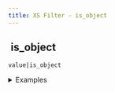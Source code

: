 ```yaml
---
title: XS Filter - is_object
---
```


## <img src="../assets/docuBadge (11).png" alt="" data-size="line" /> is\_object <a href="#xs-is_object" id="xs-is_object"></a>

`value|is_object`

<details>

<summary>Examples</summary>

```javascript
{"key":"val"}|is_object    // Returns true
[1,2,3]|is_object         // Returns false
"test"|is_object          // Returns false
```

</details>

